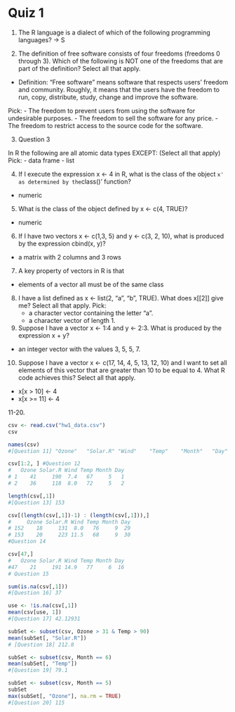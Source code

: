 # Quiz 1

1. The R language is a dialect of which of the following programming languages?
-> S

2. The definition of free software consists of four freedoms (freedoms 0 through 3). Which of the following is NOT one of the freedoms that are part of the definition?  Select all that apply.
- Definition: “Free software” means software that respects users' freedom and community. Roughly, it means that the users have the freedom to run, copy, distribute, study, change and improve the software.

Pick:
- The freedom to prevent users from using the software for undesirable purposes.
- The freedom to sell the software for any price.
- The freedom to restrict access to the source code for the software.

3. Question 3

In R the following are all atomic data types EXCEPT: (Select all that apply)
Pick: 
- data frame
- list

4. If I execute the expression x <- 4 in R, what is the class of the object `x' as determined by the `class()' function?
- numeric

5. What is the class of the object defined by x <- c(4, TRUE)?
- numeric

6. If I have two vectors x <- c(1,3, 5) and y <- c(3, 2, 10), what is produced by the expression cbind(x, y)?
- a matrix with 2 columns and 3 rows

7. A key property of vectors in R is that
- elements of a vector all must be of the same class

8. I have a list defined as x <- list(2, "a", "b", TRUE). What does x[[2]] give me? Select all that apply.
Pick:
    - a character vector containing the letter "a".
    - a character vector of length 1.

9. Suppose I have a vector x <- 1:4 and y <- 2:3. What is produced by the expression x + y?
- an integer vector with the values 3, 5, 5, 7.

10. Suppose I have a vector x <- c(17, 14, 4, 5, 13, 12, 10) and I want to set all elements of this vector that are greater than 10 to be equal to 4. What R code achieves this? Select all that apply.
- x[x > 10] <- 4
- x[x >= 11] <- 4

11-20.

```r
csv <- read.csv("hw1_data.csv")
csv

names(csv)
#[Question 11] "Ozone"   "Solar.R" "Wind"    "Temp"    "Month"   "Day" 

csv[1:2, ] #Question 12
#   Ozone Solar.R Wind Temp Month Day
# 1    41     190  7.4   67     5   1
# 2    36     118  8.0   72     5   2

length(csv[,1])
#[Question 13] 153

csv[(length(csv[,1])-1) : (length(csv[,1])),]
#     Ozone Solar.R Wind Temp Month Day
# 152    18     131  8.0   76     9  29
# 153    20     223 11.5   68     9  30
#Question 14

csv[47,]
#   Ozone Solar.R Wind Temp Month Day
#47    21     191 14.9   77     6  16
# Question 15

sum(is.na(csv[,1]))
#[Question 16] 37

use <- !is.na(csv[,1])
mean(csv[use, 1])
#[Question 17] 42.12931

subSet <- subset(csv, Ozone > 31 & Temp > 90)
mean(subSet[, "Solar.R"])
# [Question 18] 212.8

subSet <- subset(csv, Month == 6)
mean(subSet[, "Temp"])
#[Question 19] 79.1

subSet <- subset(csv, Month == 5)
subSet
max(subSet[, "Ozone"], na.rm = TRUE)
#[Question 20] 115
```